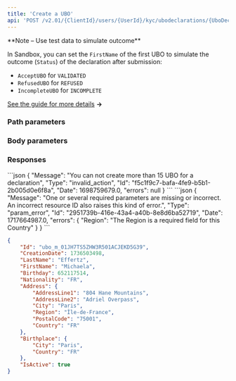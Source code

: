 ```yaml
---
title: 'Create a UBO'  
api: 'POST /v2.01/{ClientId}/users/{UserId}/kyc/ubodeclarations/{UboDeclarationId}/ubos'  
---
```




<Note>
**Note – Use test data to simulate outcome** 

In Sandbox, you can set the `FirstName` of the first UBO to simulate the outcome (`Status`) of the declaration after submission:
- `AcceptUBO` for `VALIDATED`
- `RefusedUBO` for `REFUSED`
- `IncompleteUBO` for `INCOMPLETE`

[See the guide for more details](/guides/users/verification/beneficial-owners/how-to) **&rarr;**
</Note>

### Path parameters  

<UserId />  

<UboDeclarationId />  

### Body parameters  

<LastName2 />  

<FirstName2 />  

<Birthday1 />  

<Nationality1 />  

<Address4 />  

<Birthplace />  

### Responses  


<Accordion title="200">  

<IdResponse />  

<CreationDateResponse />  

<LastName2Response />  

<FirstName2Response />  

<Birthday1Response />  

<Nationality1Response />  

<Address4Response />  

<BirthplaceResponse />  

<IsActiveResponse />

</Accordion>

<Accordion title="400 - Max 15 UBOs per declaration">
```json
{
    "Message": "You can not create more than 15 UBO for a declaration",
    "Type": "invalid_action",
    "Id": "f5c1f9c7-bafa-4fe9-b5b1-2b005d0e6f8a",
    "Date": 1698759679.0,
    "errors": null
}  
 ```  
</Accordion>

<Accordion title="400 - Region required if Country is US, CA, MX">
```json
{
    "Message": "One or several required parameters are missing or incorrect. An incorrect resource ID also raises this kind of error.",
    "Type": "param_error",
    "Id": "2951739b-416e-43a4-a40b-8e8d6ba52719",
    "Date": 1717664987.0,
    "errors": {
        "Region": "The Region is a required field for this Country"
    }
}
```  
</Accordion>

<ResponseExample>  

```json 200  
{
    "Id": "ubo_m_01JH7TS5ZHW3R501ACJEKD5G39",
    "CreationDate": 1736503498,
    "LastName": "Effertz",
    "FirstName": "Michaela",
    "Birthday": 652117514,
    "Nationality": "FR",
    "Address": {
        "AddressLine1": "804 Hane Mountains",
        "AddressLine2": "Adriel Overpass",
        "City": "Paris",
        "Region": "Île-de-France",
        "PostalCode": "75001",
        "Country": "FR"
    },
    "Birthplace": {
        "City": "Paris",
        "Country": "FR"
    },
    "IsActive": true
}
```  

</ResponseExample>  

<RequestExample>  
    <RestCreateUbo />
    <PhpCreateUbo />
    <NodeCreateUbo />
    <RubyCreateUbo />
    <CreateUboJava />
    <PythonCreateUbo />
    <NetCreateUbo />
</RequestExample>